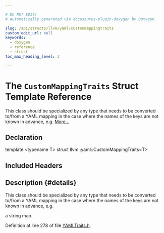 ```yaml
---

# DO NOT EDIT!
# Automatically generated via docusaurus-plugin-doxygen by Doxygen.

slug: /api/structs/llvm/yaml/custommappingtraits
custom_edit_url: null
keywords:
  - doxygen
  - reference
  - struct
toc_max_heading_level: 3

---
```





# The `CustomMappingTraits` Struct Template Reference

<DoxygenPage pluginConfig={pluginConfig}>

This class should be specialized by any type that needs to be converted to/from a YAML mapping in the case where the names of the keys are not known in advance, e.g. <a href="#details">More...</a>

## Declaration

<CodeBlock>template &lt;typename T&gt;
struct llvm::yaml::CustomMappingTraits&lt;T&gt;</CodeBlock>

## Included Headers

<IncludesList>
<IncludesListItem
  filePath="llvm/Support/YAMLTraits.h"
  permalink="/docs/api/files/include/include/llvm/include/llvm/support/yamltraits-h"
  isLocal="true" />
</IncludesList>

## Description {#details}

This class should be specialized by any type that needs to be converted to/from a YAML mapping in the case where the names of the keys are not known in advance, e.g.

a string map.

Definition at line 278 of file <a href="/docs/api/files/include/include/llvm/include/llvm/support/yamltraits-h">YAMLTraits.h</a>.

</DoxygenPage>
